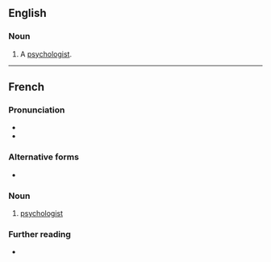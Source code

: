 ==English==

===Noun===
{{en-noun}}

# {{lb|en|dated}} A [[psychologist]].

----

==French==
{{wikipedia|lang=fr}}

===Pronunciation===
* {{fr-IPA}}
* {{audio|fr|Fr-psychologue.ogg|psychologue}}

===Alternative forms===
* {{alt|fr|psychologiste}}

===Noun===
{{fr-noun|mf}}

# [[psychologist]]

===Further reading===
* {{R:TLFi}}

{{C|fr|Healthcare occupations|Psychology|Scientists}}